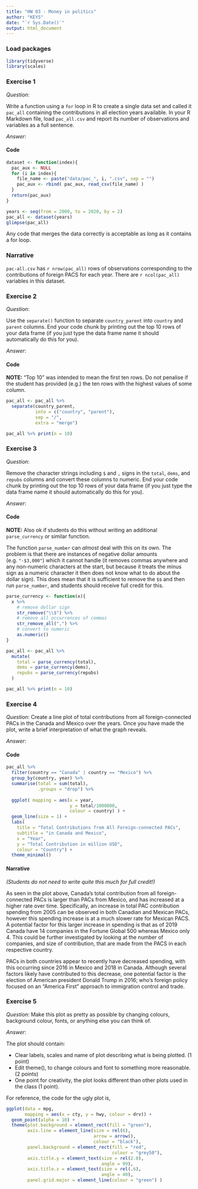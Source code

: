 ```yaml
---
title: "HW 03 - Money in politics"
author: "KEYS"
date: "`r Sys.Date()`"
output: html_document
---
```


### Load packages

```r
library(tidyverse)
library(scales)
```

### Exercise 1

_Question_:

Write a function using a `for` loop in R to create a single data set and called it `pac_all` containing the contributions in all election years available. In your R Markdown file, load `pac_all.csv` and report its number of observations and variables as a full sentence.

_Answer_:

#### Code

```r
dataset <- function(index){
  pac_aux <- NULL
  for (i in index){
    file_name <- paste("data/pac_", i, ".csv", sep = "")
    pac_aux <- rbind( pac_aux, read_csv(file_name) )
  }
  return(pac_aux)
}

years <- seq(from = 2000, to = 2020, by = 2)
pac_all <- dataset(years)
glimpse(pac_all)
```
Any code that merges the data correctly is acceptable as long as it contains a for loop. 

### Narrative

`pac-all.csv` has `r nrow(pac_all)` rows of observations corresponding to the contributions of foreign PACS for each year. There are `r ncol(pac_all)` variables in this dataset.

### Exercise 2

_Question_:

Use the `separate()` function to separate `country_parent` into `country` and `parent` columns. End your code chunk by printing out the top 10 rows of your data frame (if you just type the data frame name it should automatically do this for you).

_Answer_:

#### Code

**NOTE:** "Top 10" was intended to mean the first ten rows.  Do not penalise if the student has provided (e.g.) the ten rows with the highest values of some column.

```r
pac_all <- pac_all %>%
  separate(country_parent, 
           into = c("country", "parent"), 
           sep = "/", 
           extra = "merge")
```

```r
pac_all %>% print(n = 10)
```

### Exercise 3

_Question_:

Remove the character strings including `$` and `,` signs in the `total`, `dems`, and `repubs` columns and convert these columns to numeric. End your code chunk by printing out the top 10 rows of your data frame (if you just type the data frame name it should automatically do this for you).

_Answer_:

#### Code

**NOTE:** Also ok if students do this without writing an additional `parse_currency` or similar function.

The function `parse_number` can *almost* deal with this on its own. The problem is that there are instances of negative dollar amounts (e.g. `"-$3,000"`) which it cannot handle (it removes commas anywhere and any non-numeric characters at the start, but because it treats the minus sign as a numeric character it then does not know what to do about the dollar sign).  This does mean that it is sufficient to remove the `$`s and then run `parse_number`, and students should receive full credit for this.

```r
parse_currency <- function(x){
  x %>%
    # remove dollar sign
    str_remove("\\$") %>%
    # remove all occurrences of commas
    str_remove_all(",") %>%
    # convert to numeric
    as.numeric()
}

pac_all <- pac_all %>%
  mutate(
    total = parse_currency(total),
    dems = parse_currency(dems),
    repubs = parse_currency(repubs)
  )
```

```r
pac_all %>% print(n = 10)
```

### Exercise 4

_Question_: Create a line plot of total contributions from all foreign-connected PACs in the Canada and Mexico over the years. Once you have made the plot, write a brief interpretation of what the graph reveals.

_Answer_:

#### Code

```r
pac_all %>%
  filter(country == "Canada" | country == "Mexico") %>%
  group_by(country, year) %>%
  summarise(total = sum(total),
            .groups = "drop") %>%
  
  ggplot( mapping = aes(x = year, 
                        y = total/1000000, 
                        colour = country) ) +
  geom_line(size = 1) +
  labs(
    title = "Total Contributions from All Foreign-connected PACs",
    subtitle = "in Canada and Mexico",
    x = "Year",
    y = "Total Contribution in million USD",
    colour = "Country") +
  theme_minimal()
```

#### Narrative

*(Students do not need to write quite this much for full credit!)*

As seen in the plot above, Canada's total contribution from all foreign-connected PACs is larger than PACs from Mexico, and has increased at a higher rate over time. Specifically, an increase in total PAC contribution spending from 2005 can be observed in both Canadian and Mexican PACs, however this spending increase is at a much slower rate for Mexican PACS. A potential factor for this larger increase in spending is that as of 2019 Canada have 14 companies in the Fortune Global 500 whereas Mexico only 4. This could be further investigated by looking at the number of companies, and size of contribution, that are made from the PACS in each respective country.

PACs in both countries appear to recently have decreased spending, with this occurring since 2016 in Mexico and 2018 in Canada. Although several factors likely have contributed to this decrease, one potential factor is the election of American president Donald Trump in 2016; who's foreign policy focused on an "America First" approach to immigration control and trade.

### Exercise 5

_Question_: Make this plot as pretty as possible by changing colours, background colour, fonts, or anything else you can think of.

_Answer_:

The plot should contain:

* Clear labels, scales and name of plot describing what is being plotted. (1 point)
* Edit theme(), to change colours and font to something more reasonable. (2 points)
* One point for creativity, the plot looks different than other plots used in the class (1 point).

For reference, the code for the ugly plot is,
```r
ggplot(data = mpg, 
       mapping = aes(x = cty, y = hwy, colour = drv)) +
  geom_point(alpha = 10) + 
  theme(plot.background = element_rect(fill = "green"),
        axis.line = element_line(size = rel(6), 
                                 arrow = arrow(), 
                                 colour = "black"),
        panel.background = element_rect(fill = "red", 
                                        colour = "grey50"),
        axis.title.y = element_text(size = rel(2.0), 
                                    angle = 99),
        axis.title.x = element_text(size = rel(.6), 
                                    angle = 40),
        panel.grid.major = element_line(colour = "green") )
```

